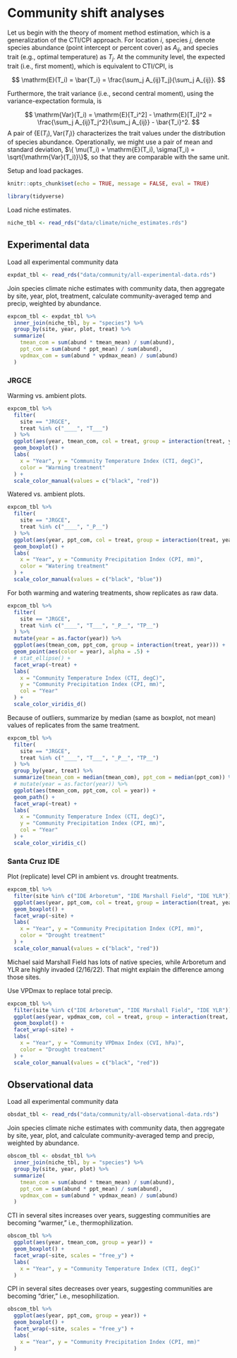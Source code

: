 # Community shift analyses

Let us begin with the theory of moment method estimation, which is a generalization of the CTI/CPI approach. For location $i$, species $j$, denote species abundance (point intercept or percent cover) as $A_{ij}$, and species trait (e.g., optimal temperature) as $T_j$. At the community level, the expected trait (i.e., first moment), which is equivalent to CTI/CPI, is

$$
\mathrm{E}(T_i) = \bar{T_i} = \frac{\sum_j A_{ij}T_j}{\sum_j A_{ij}}.
$$

Furthermore, the trait variance (i.e., second central moment), using the variance-expectation formula, is

$$
\mathrm{Var}(T_i) = \mathrm{E}[T_i^2] - \mathrm{E}[T_i]^2 = \frac{\sum_j A_{ij}T_j^2}{\sum_j A_{ij}} - \bar{T_i}^2.
$$
A pair of $\{\mathrm{E}(T_i), \mathrm{Var}(T_i)\}$ characterizes the trait values under the distribution of species abundance. Operationally, we might use a pair of mean and standard deviation, $\{ \mu(T_i) = \mathrm{E}(T_i), \sigma(T_i) =  \sqrt{\mathrm{Var}(T_i)}\}$, so that they are comparable with the same unit. 

Setup and load packages.

```r
knitr::opts_chunk$set(echo = TRUE, message = FALSE, eval = TRUE)
```

```r
library(tidyverse)
```

Load niche estimates.

```r
niche_tbl <- read_rds("data/climate/niche_estimates.rds")
```

## Experimental data

Load all experimental community data

```r
expdat_tbl <- read_rds("data/community/all-experimental-data.rds")
```

Join species climate niche estimates with community data, then aggregate by site, year, plot, treatment, calculate community-averaged temp and precip, weighted by abundance.

```r
expcom_tbl <- expdat_tbl %>%
  inner_join(niche_tbl, by = "species") %>%
  group_by(site, year, plot, treat) %>%
  summarize(
    tmean_com = sum(abund * tmean_mean) / sum(abund),
    ppt_com = sum(abund * ppt_mean) / sum(abund),
    vpdmax_com = sum(abund * vpdmax_mean) / sum(abund)
  )
```

### JRGCE 

Warming vs. ambient plots.

```r
expcom_tbl %>%
  filter(
    site == "JRGCE",
    treat %in% c("____", "T___")
  ) %>%
  ggplot(aes(year, tmean_com, col = treat, group = interaction(treat, year))) +
  geom_boxplot() +
  labs(
    x = "Year", y = "Community Temperature Index (CTI, degC)",
    color = "Warming treatment"
  ) +
  scale_color_manual(values = c("black", "red"))
```

Watered vs. ambient plots.

```r
expcom_tbl %>%
  filter(
    site == "JRGCE",
    treat %in% c("____", "_P__")
  ) %>%
  ggplot(aes(year, ppt_com, col = treat, group = interaction(treat, year))) +
  geom_boxplot() +
  labs(
    x = "Year", y = "Community Precipitation Index (CPI, mm)",
    color = "Watering treatment"
  ) +
  scale_color_manual(values = c("black", "blue"))
```

For both warming and watering treatments, show replicates as raw data.

```r
expcom_tbl %>%
  filter(
    site == "JRGCE",
    treat %in% c("____", "T___", "_P__", "TP__")
  ) %>%
  mutate(year = as.factor(year)) %>%
  ggplot(aes(tmean_com, ppt_com, group = interaction(treat, year))) +
  geom_point(aes(color = year), alpha = .5) +
  # stat_ellipse() +
  facet_wrap(~treat) +
  labs(
    x = "Community Temperature Index (CTI, degC)",
    y = "Community Precipitation Index (CPI, mm)",
    col = "Year"
  ) +
  scale_color_viridis_d()
```

Because of outliers, summarize by median (same as boxplot, not mean) values of replicates from the same treatment.

```r
expcom_tbl %>%
  filter(
    site == "JRGCE",
    treat %in% c("____", "T___", "_P__", "TP__")
  ) %>%
  group_by(year, treat) %>%
  summarize(tmean_com = median(tmean_com), ppt_com = median(ppt_com)) %>%
  # mutate(year = as.factor(year)) %>%
  ggplot(aes(tmean_com, ppt_com, col = year)) +
  geom_path() +
  facet_wrap(~treat) +
  labs(
    x = "Community Temperature Index (CTI, degC)",
    y = "Community Precipitation Index (CPI, mm)",
    col = "Year"
  ) +
  scale_color_viridis_c()
```

### Santa Cruz IDE

Plot (replicate) level CPI in ambient vs. drought treatments.

```r
expcom_tbl %>%
  filter(site %in% c("IDE Arboretum", "IDE Marshall Field", "IDE YLR")) %>%
  ggplot(aes(year, ppt_com, col = treat, group = interaction(treat, year))) +
  geom_boxplot() +
  facet_wrap(~site) +
  labs(
    x = "Year", y = "Community Precipitation Index (CPI, mm)",
    color = "Drought treatment"
  ) +
  scale_color_manual(values = c("black", "red"))
```

Michael said Marshall Field has lots of native species, while Arboretum and YLR are highly invaded (2/16/22). That might explain the difference among those sites. 

Use VPDmax to replace total precip.

```r
expcom_tbl %>%
  filter(site %in% c("IDE Arboretum", "IDE Marshall Field", "IDE YLR")) %>%
  ggplot(aes(year, vpdmax_com, col = treat, group = interaction(treat, year))) +
  geom_boxplot() +
  facet_wrap(~site) +
  labs(
    x = "Year", y = "Community VPDmax Index (CVI, hPa)",
    color = "Drought treatment"
  ) +
  scale_color_manual(values = c("black", "red"))
```

## Observational data

Load all experimental community data

```r
obsdat_tbl <- read_rds("data/community/all-observational-data.rds")
```

Join species climate niche estimates with community data, then aggregate by site, year, plot, and calculate community-averaged temp and precip, weighted by abundance.

```r
obscom_tbl <- obsdat_tbl %>%
  inner_join(niche_tbl, by = "species") %>%
  group_by(site, year, plot) %>%
  summarize(
    tmean_com = sum(abund * tmean_mean) / sum(abund),
    ppt_com = sum(abund * ppt_mean) / sum(abund),
    vpdmax_com = sum(abund * vpdmax_mean) / sum(abund)
  )
```

CTI in several sites increases over years, suggesting communities are becoming "warmer," i.e., thermophilization.

```r
obscom_tbl %>%
  ggplot(aes(year, tmean_com, group = year)) +
  geom_boxplot() +
  facet_wrap(~site, scales = "free_y") +
  labs(
    x = "Year", y = "Community Temperature Index (CTI, degC)"
  )
```

CPI in several sites decreases over years, suggesting communities are becoming "drier," i.e., mesophilization.

```r
obscom_tbl %>%
  ggplot(aes(year, ppt_com, group = year)) +
  geom_boxplot() +
  facet_wrap(~site, scales = "free_y") +
  labs(
    x = "Year", y = "Community Precipitation Index (CPI, mm)"
  )
```
